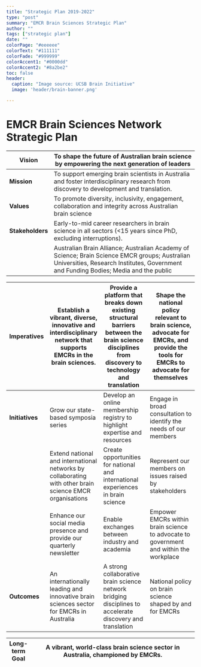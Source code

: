 ```yaml
---
title: "Strategic Plan 2019-2022"
type: "post"
summary: "EMCR Brain Sciences Strategic Plan"
author: ""
tags: ["strategic plan"]
date: ""
colorPage: "#eeeeee"
colorText: "#111111"
colorFade: "#999999"
colorAccent1: "#0000dd"
colorAccent2: "#8a2be2"
toc: false
header:
  caption: "Image source: UCSB Brain Initiative"
  image: 'header/brain-banner.png'

---
```


# EMCR Brain Sciences Network Strategic Plan 

| Vision | To shape the future of Australian brain science by empowering the next generation of leaders |
|-----------------|---------------------------------------------------------------------------------------------|
| **Mission** | To support emerging brain scientists in Australia and foster interdisciplinary research from discovery to development and translation.|
| **Values** |  To promote diversity, inclusivity, engagement, collaboration and integrity across Australian brain science |
| **Stakeholders** | Early-to-mid career researchers in brain science in all sectors (<15 years since PhD, excluding interruptions).|
|| Australian Brain Alliance; Australian Academy of Science; Brain Science EMCR groups; Australian Universities, Research Institutes, Government and Funding Bodies; Media and the public|


| Imperatives | Establish a vibrant, diverse, innovative and interdisciplinary network that supports EMCRs in the brain sciences. | Provide a platform that breaks down existing structural barriers between the brain science disciplines from discovery to technology and translation | Shape the national policy relevant to brain science, advocate for EMCRs, and provide the tools for EMCRs to advocate for themselves |
|--------------|-------------------------------------------|-----------------------------------------------|-----------------------------------------------------|
| **Initiatives**| Grow our state-based symposia series | Develop an online membership registry to highlight expertise and resources | Engage in broad consultation to identify the needs of our members|
| | Extend national and international networks by collaborating with other brain science EMCR organisations| Create opportunities for national and international experiences in brain science | Represent our members on issues raised by stakeholders |
| | Enhance our social media presence and provide our quarterly newsletter|Enable exchanges between industry and academia | Empower EMCRs within brain science to advocate to government and within the workplace  |
|**Outcomes** | An internationally leading and innovative brain sciences sector for EMCRs in Australia | A strong collaborative brain science network bridging disciplines to accelerate discovery and translation | National policy on brain science shaped by and for EMCRs |


| Long-term Goal| A vibrant, world-class brain science sector in Australia, championed by EMCRs.|
|----------|---------------------------------------------------------------------------------------------|


